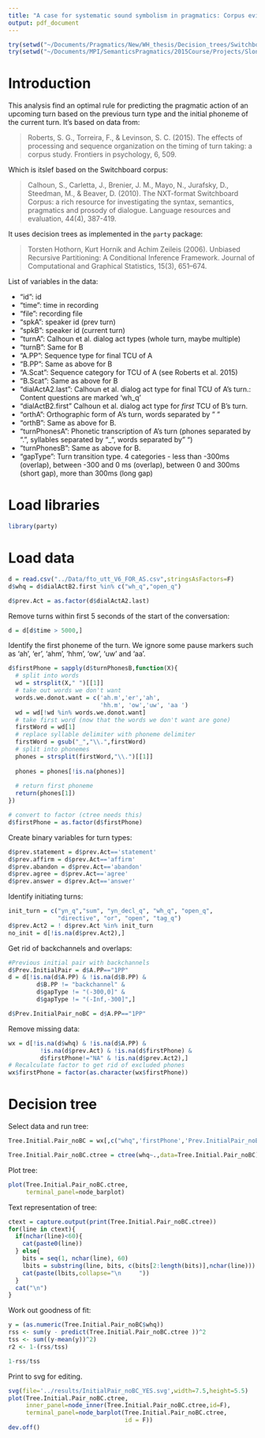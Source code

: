 ```yaml
---
title: "A case for systematic sound symbolism in pragmatics: Corpus evidence"
output: pdf_document
---
```


```r
try(setwd("~/Documents/Pragmatics/New/WH_thesis/Decision_trees/SwitchboardStudy/R"))
try(setwd("~/Documents/MPI/SemanticsPragmatics/2015Course/Projects/Slonimska/InitialPhonemeExperiment/SwitchboardSamplesExperiment/analysis/"))
```

# Introduction

This analysis find an optimal rule for predicting the pragmatic action of an upcoming turn based on the previous turn type and the initial phoneme of the current turn.  It's based on data from:

>  Roberts, S. G., Torreira, F., & Levinson, S. C. (2015). The effects of processing and sequence organization on the timing of turn taking: a corpus study. Frontiers in psychology, 6, 509.

Which is itslef based on the Switchboard corpus:

>  Calhoun, S., Carletta, J., Brenier, J. M., Mayo, N., Jurafsky, D., Steedman, M., & Beaver, D. (2010). The NXT-format Switchboard Corpus: a rich resource for investigating the syntax, semantics, pragmatics and prosody of dialogue. Language resources and evaluation, 44(4), 387-419.

It uses decision trees as implemented in the `party` package:

>  Torsten Hothorn, Kurt Hornik and Achim Zeileis (2006). Unbiased Recursive Partitioning: A Conditional Inference Framework. Journal of Computational and Graphical Statistics, 15(3), 651--674. 

List of variables in the data:

-  "id": id
-  "time": time in recording
-  "file": recording file
-  "spkA": speaker id (prev turn)
-  "spkB": speaker id (current turn)
-  "turnA": Calhoun et al. dialog act types (whole turn, maybe multiple)
-  "turnB": Same for B
-  "A.PP": Sequence type for final TCU of A
-  "B.PP": Same as above for B
-  "A.Scat": Sequence category for TCU of A (see Roberts et al. 2015)
-  "B.Scat": Same as above for B
-  "dialActA2.last": Calhoun et al. dialog act type for final TCU of A's turn.: Content questions are marked 'wh_q'
-  "dialActB2.first" Calhoun et al. dialog act type for *first* TCU of B's turn.
-  "orthA": Orthographic form of A's turn, words separated by " "
-  "orthB": Same as above for B.
-  "turnPhonesA": Phonetic transcription of A's turn (phones separated by ".", syllables separated by "_", words separated by " ")
-  "turnPhonesB": Same as above for B.
-  "gapType": Turn transition type. 4 categories - less than -300ms (overlap), between -300 and 0 ms (overlap), between 0 and 300ms (short gap), more than 300ms (long gap)

\newpage

# Load libraries

```r
library(party)
```

# Load data

```r
d = read.csv("../Data/fto_utt_V6_FOR_AS.csv",stringsAsFactors=F)
d$whq = d$dialActB2.first %in% c("wh_q","open_q")

d$prev.Act = as.factor(d$dialActA2.last)
```

Remove turns within first 5 seconds of the start of the conversation:
```r
d = d[d$time > 5000,]
```

Identify the first phoneme of the turn.  We ignore some pause markers such as 'ah', 'er', 'ahm', 'hhm', 'ow', 'uw' and 'aa'.

```r
d$firstPhone = sapply(d$turnPhonesB,function(X){
  # split into words
  wd = strsplit(X," ")[[1]]
  # take out words we don't want
  words.we.donot.want = c('ah.m','er','ah',
                          'hh.m', 'ow','uw', 'aa ') 
  wd = wd[!wd %in% words.we.donot.want]
  # take first word (now that the words we don't want are gone)
  firstWord = wd[1]
  # replace syllable delimiter with phoneme delimiter
  firstWord = gsub("_","\\.",firstWord)
  # split into phonemes
  phones = strsplit(firstWord,"\\.")[[1]]
  
  phones = phones[!is.na(phones)]
  
  # return first phoneme
  return(phones[1])
})

# convert to factor (ctree needs this)
d$firstPhone = as.factor(d$firstPhone)
```

Create binary variables for turn types:

```r
d$prev.statement = d$prev.Act=='statement'
d$prev.affirm = d$prev.Act=='affirm'
d$prev.abandon = d$prev.Act=='abandon'
d$prev.agree = d$prev.Act=='agree'
d$prev.answer = d$prev.Act=='answer'

```

Identify initiating turns:

```r
init_turn = c("yn_q","sum", "yn_decl_q", "wh_q", "open_q", 
              "directive", "or", "open", "tag_q")
d$prev.Act2 = ! d$prev.Act %in% init_turn
no_init = d[!is.na(d$prev.Act2),]

```

Get rid of backchannels and overlaps:

```r
#Previous initial pair with backchannels
d$Prev.InitialPair = d$A.PP=="1PP"
d = d[!is.na(d$A.PP) & !is.na(d$B.PP) & 
        d$B.PP != "backchannel" & 
        d$gapType != "(-300,0]" & 
        d$gapType != "(-Inf,-300]",]

d$Prev.InitialPair_noBC = d$A.PP=="1PP"
```

Remove missing data:

```r
wx = d[!is.na(d$whq) & !is.na(d$A.PP) & 
         !is.na(d$prev.Act) & !is.na(d$firstPhone) & 
         d$firstPhone!="NA" & !is.na(d$prev.Act2),]
# Recalculate factor to get rid of excluded phones
wx$firstPhone = factor(as.character(wx$firstPhone))
```

# Decision tree

Select data and run tree:

```r
Tree.Initial.Pair_noBC = wx[,c("whq",'firstPhone','Prev.InitialPair_noBC')]

Tree.Initial.Pair_noBC.ctree = ctree(whq~.,data=Tree.Initial.Pair_noBC)
```

\newpage

Plot tree:

```r
plot(Tree.Initial.Pair_noBC.ctree,
     terminal_panel=node_barplot)
```

\newpage

Text representation of tree:

```r
ctext = capture.output(print(Tree.Initial.Pair_noBC.ctree))
for(line in ctext){
  if(nchar(line)<60){
    cat(paste0(line))
  } else{
    bits = seq(1, nchar(line), 60)
    lbits = substring(line, bits, c(bits[2:length(bits)],nchar(line)))
    cat(paste(lbits,collapse="\n     "))
  }
  cat("\n")
}
```

\newpage 

Work out goodness of fit:

```r
y = (as.numeric(Tree.Initial.Pair_noBC$whq))
rss <- sum(y - predict(Tree.Initial.Pair_noBC.ctree ))^2 
tss <- sum((y-mean(y))^2) 
r2 <- 1-(rss/tss)

1-rss/tss
```


Print to svg for editing.

```r
svg(file='../results/InitialPair_noBC_YES.svg',width=7.5,height=5.5)
plot(Tree.Initial.Pair_noBC.ctree,
     inner_panel=node_inner(Tree.Initial.Pair_noBC.ctree,id=F),
     terminal_panel=node_barplot(Tree.Initial.Pair_noBC.ctree,
                                 id = F))
dev.off()

```

